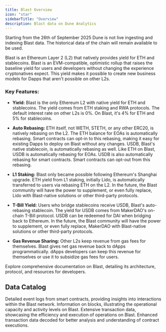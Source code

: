 ```yaml
---
title: Blast Overview
icon: "star"
sidebarTitle: "Overview"
description: Blast data on Dune Analytics
---
```


<Warning>
Starting from the 26th of September 2025 Dune is not live ingesting and indexing Blast data. The historical data of the chain will remain available to be used.
</Warning>

Blast is an Ethereum Layer 2 (L2) that natively provides yield for ETH and stablecoins. Blast is an EVM-compatible, optimistic rollup that raises the baseline yield for users and developers without changing the experience cryptonatives expect. This yield makes it possible to create new business models for Dapps that aren't possible on other L2s.

### Key Features:

- **Yield:** Blast is the only Ethereum L2 with native yield for ETH and stablecoins. The yield comes from ETH staking and RWA protocols. The default interest rate on other L2s is 0%. On Blast, it's 4% for ETH and 5% for stablecoins.

- **Auto Rebasing:** ETH itself, not WETH, STETH, or any other ERC20, is natively rebasing on the L2. The ETH balance for EOAs is automatically rebasing. Smart contracts can opt-in to this rebasing, making it easy for existing Dapps to deploy on Blast without any changes. USDB, Blast's native stablecoin, is automatically rebasing as well. Like ETH on Blast, USDB is automatically rebasing for EOAs. USDB is also automatically rebasing for smart contracts. Smart contracts can opt-out from this rebasing.

- **L1 Staking:** Blast only became possible following Ethereum's Shanghai upgrade. ETH yield from L1 staking, initially Lido, is automatically transferred to users via rebasing ETH on the L2. In the future, the Blast community will have the power to supplement, or even fully replace, Lido with Blast-native solutions or other third-party protocols.

- **T-Bill Yield:** Users who bridge stablecoins receive USDB, Blast's auto-rebasing stablecoin. The yield for USDB comes from MakerDAO's on-chain T-Bill protocol. USDB can be redeemed for DAI when bridging back to Ethereum. In the future, the Blast community will have the power to supplement, or even fully replace, MakerDAO with Blast-native solutions or other third-party protocols.

- **Gas Revenue Sharing:** Other L2s keep revenue from gas fees for themselves. Blast gives net gas revenue back to dApps programmatically. dApps developers can keep this revenue for themselves or use it to subsidize gas fees for users.

<CardGroup cols={1}>
  <Card title="Blast documentation" icon="link" href="https://docs.blast.io/">
    Explore comprehensive documentation on Blast, detailing its architecture, protocol, and resources for developers.
  </Card>
</CardGroup>

## Data Catalog

<CardGroup cols={2}>
  <Card title="Logs" icon="bolt" href="./raw/logs">
    Detailed event logs from smart contracts, providing insights into interactions within the Blast network.
  </Card>
  <Card title="Blocks" icon="cubes" href="./raw/blocks">
    Information on blocks, illustrating the operational capacity and activity levels on Blast.
  </Card>
  <Card title="Transactions" icon="message-arrow-up" href="./raw/transactions">
    Extensive transaction data, showcasing the efficiency and execution of operations on Blast.
  </Card>
  <Card title="Decoded" icon="file" href="./decoded/overview">
    Enhanced transaction data decoded for better analysis and understanding of contract executions.
  </Card>
</CardGroup>
